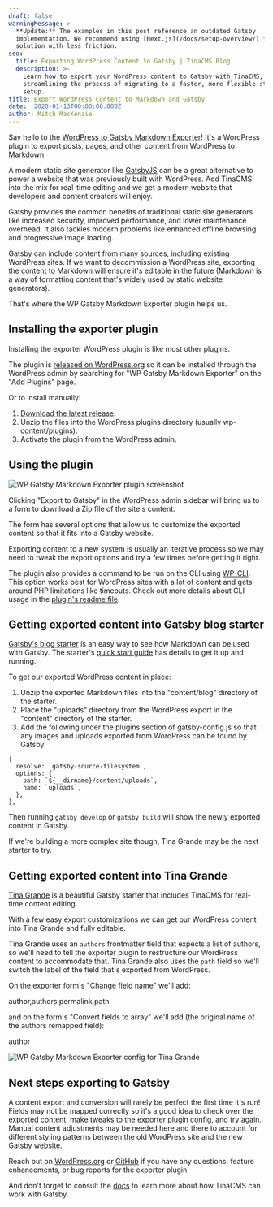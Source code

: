 ```yaml
---
draft: false
warningMessage: >-
  **Update:** The examples in this post reference an outdated Gatsby
  implementation. We recommend using [Next.js](/docs/setup-overview/) for a
  solution with less friction.
seo:
  title: Exporting WordPress Content to Gatsby | TinaCMS Blog
  description: >-
    Learn how to export your WordPress content to Gatsby with TinaCMS,
    streamlining the process of migrating to a faster, more flexible static site
    setup.
title: Export WordPress Content to Markdown and Gatsby
date: '2020-01-13T00:00:00.000Z'
author: Mitch MacKenzie
---
```


Say hello to the [WordPress to Gatsby Markdown Exporter](https://github.com/tinacms/wp-gatsby-markdown-exporter)! It's a WordPress plugin to export posts, pages, and other content from WordPress to Markdown.

A modern static site generator like [GatsbyJS](https://www.gatsbyjs.org/) can be a great alternative to power a website that was previously built with WordPress. Add TinaCMS into the mix for real-time editing and we get a modern website that developers and content creators will enjoy.

Gatsby provides the common benefits of traditional static site generators like increased security, improved performance, and lower maintenance overhead. It also tackles modern problems like enhanced offline browsing and progressive image loading.

Gatsby can include content from many sources, including existing WordPress sites. If we want to decommission a WordPress site, exporting the content to Markdown will ensure it's editable in the future (Markdown is a way of formatting content that's widely used by static website generators).

That's where the WP Gatsby Markdown Exporter plugin helps us.

## Installing the exporter plugin

Installing the exporter WordPress plugin is like most other plugins.

The plugin is [released on WordPress.org](https://wordpress.org/plugins/wp-gatsby-markdown-exporter/) so it can be installed through the WordPress admin by searching for "WP Gatsby Markdown Exporter" on the "Add Plugins" page.

Or to install manually:

1. [Download the latest release](https://github.com/tinacms/wp-gatsby-markdown-exporter/releases/latest/download/wp-gatsby-markdown-exporter.zip).
2. Unzip the files into the WordPress plugins directory (usually wp-content/plugins).
3. Activate the plugin from the WordPress admin.

## Using the plugin

![WP Gatsby Markdown Exporter plugin screenshot](/img/blog/wp-gatsby-markdown-exporter-screenshot.png)

Clicking "Export to Gatsby" in the WordPress admin sidebar will bring us to a form to download a Zip file of the site's content.

The form has several options that allow us to customize the exported content so that it fits into a Gatsby website.

Exporting content to a new system is usually an iterative process so we may need to tweak the export options and try a few times before getting it right.

The plugin also provides a command to be run on the CLI using [WP-CLI](https://wp-cli.org/). This option works best for WordPress sites with a lot of content and gets around PHP limitations like timeouts. Check out more details about CLI usage in the [plugin's readme file](https://github.com/tinacms/wp-gatsby-markdown-exporter/blob/master/README.md).

## Getting exported content into Gatsby blog starter

[Gatsby's blog starter](https://github.com/gatsbyjs/gatsby-starter-blog) is an easy way to see how Markdown can be used with Gatsby. The starter's [quick start guide](https://github.com/gatsbyjs/gatsby-starter-blog#-quick-start) has details to get it up and running.

To get our exported WordPress content in place:

1. Unzip the exported Markdown files into the "content/blog" directory of the starter.
2. Place the "uploads" directory from the WordPress export in the "content" directory of the starter.
3. Add the following under the plugins section of gatsby-config.js so that any images and uploads exported from WordPress can be found by Gatsby:

```
{
  resolve: `gatsby-source-filesystem`,
  options: {
    path: `${__dirname}/content/uploads`,
    name: `uploads`,
  },
},
```

Then running `gatsby develop` or `gatsby build` will show the newly exported content in Gatsby.

If we're building a more complex site though, Tina Grande may be the next starter to try.

## Getting exported content into Tina Grande

[Tina Grande](https://github.com/tinacms/tina-starter-grande) is a beautiful Gatsby starter that includes TinaCMS for real-time content editing.

With a few easy export customizations we can get our WordPress content into Tina Grande and fully editable.

Tina Grande uses an `authors` frontmatter field that expects a list of authors, so we'll need to tell the exporter plugin to restructure our WordPress content to accommodate that. Tina Grande also uses the `path` field so we'll switch the label of the field that's exported from WordPress.

On the exporter form's "Change field name" we'll add:

author,authors
permalink,path

and on the form's "Convert fields to array" we'll add (the original name of the authors remapped field):

author

![WP Gatsby Markdown Exporter config for Tina Grande](/img/blog/tina-grande-wp-export.png)

## Next steps exporting to Gatsby

A content export and conversion will rarely be perfect the first time it's run! Fields may not be mapped correctly so it's a good idea to check over the exported content, make tweaks to the exporter plugin config, and try again. Manual content adjustments may be needed here and there to account for different styling patterns between the old WordPress site and the new Gatsby website.

Reach out on [WordPress.org](https://wordpress.org/support/plugin/wp-gatsby-markdown-exporter/) or [GitHub](https://github.com/tinacms/wp-gatsby-markdown-exporter/issues) if you have any questions, feature enhancements, or bug reports for the exporter plugin.

And don't forget to consult the [docs](/docs/guides/converting-gatsby-to-tina) to learn more about how TinaCMS can work with Gatsby.
